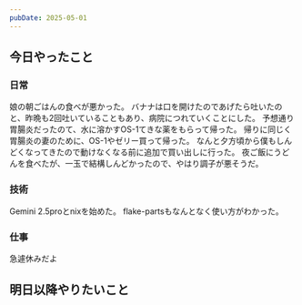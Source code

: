 ```yaml
---
pubDate: 2025-05-01
---
```



## 今日やったこと

### 日常

娘の朝ごはんの食べが悪かった。
バナナは口を開けたのであげたら吐いたのと、昨晩も2回吐いていることもあり、病院につれていくことにした。
予想通り胃腸炎だったのて、水に溶かすOS-1てきな薬をもらって帰った。
帰りに同じく胃腸炎の妻のために、OS-1やゼリー買って帰った。
なんと夕方頃から僕もしんどくなってきたので動けなくなる前に追加で買い出しに行った。
夜ご飯にうどんを食べたが、一玉で結構しんどかったので、やはり調子が悪そうだ。

### 技術

Gemini 2.5proとnixを始めた。
flake-partsもなんとなく使い方がわかった。


### 仕事

急遽休みだよ

## 明日以降やりたいこと
